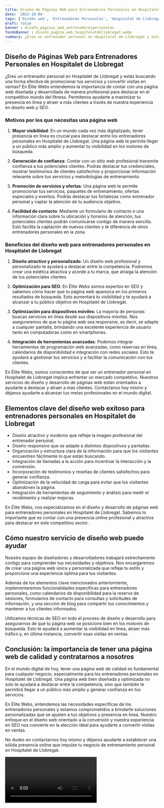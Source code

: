 ```yaml
---
title: Diseño de Páginas Web para Entrenadores Personales en Hospitalet de Llobregat
date: '2023-10-04'
tags: ['Diseño web', 'Entrenadores Personales', 'Hospitalet de Llobregat']
draft: false
banner : diseño_paginas_web_entrenadorespersonales
fondoBanner : diseño_pagina_web_hospitaletdellobregat.webp
summary: ¿Eres un entrenador personal en Hospitalet de Llobregat y estás buscando una forma efectiva de promocionar tus servicios y convertir visitas en ventas? En Élite Webs entendemos la importancia de contar con una página web diseñada y desarrollada de manera profesional para destacar en el competitivo mundo del fitness. Permítenos ayudarte a maximizar tu presencia en línea y atraer a más clientes a través de nuestra experiencia en diseño web y SEO.
---
```


## Diseño de Páginas Web para Entrenadores Personales en Hospitalet de Llobregat

¿Eres un entrenador personal en Hospitalet de Llobregat y estás buscando una forma efectiva de promocionar tus servicios y convertir visitas en ventas? En Élite Webs entendemos la importancia de contar con una página web diseñada y desarrollada de manera profesional para destacar en el competitivo mundo del fitness. Permítenos ayudarte a maximizar tu presencia en línea y atraer a más clientes a través de nuestra experiencia en diseño web y SEO.

### Motivos por los que necesitas una página web

1. **Mayor visibilidad**: En un mundo cada vez más digitalizado, tener presencia en línea es crucial para destacar entre los entrenadores personales en Hospitalet de Llobregat. Una página web te permite llegar a un público más amplio y aumentar tu visibilidad en los motores de búsqueda.

2. **Generación de confianza**: Contar con un sitio web profesional transmite confianza a tus potenciales clientes. Podrás destacar tus credenciales, mostrar testimonios de clientes satisfechos y proporcionar información relevante sobre tus servicios y metodologías de entrenamiento.

3. **Promoción de servicios y ofertas**: Una página web te permite promocionar tus servicios, paquetes de entrenamiento, ofertas especiales y eventos. Podrás destacar tus fortalezas como entrenador personal y captar la atención de tu audiencia objetivo.

4. **Facilidad de contacto**: Mediante un formulario de contacto o una información clara sobre tu ubicación y horarios de atención, tus potenciales clientes podrán comunicarse contigo de manera sencilla. Esto facilita la captación de nuevos clientes y te diferencia de otros entrenadores personales en la zona.

### Beneficios del diseño web para entrenadores personales en Hospitalet de Llobregat

1. **Diseño atractivo y personalizado**: Un diseño web profesional y personalizado te ayudará a destacar entre la competencia. Podremos crear una estética atractiva y acorde a tu marca, que atraiga la atención de tus potenciales clientes.

2. **Optimización para SEO**: En Élite Webs somos expertos en SEO y sabemos cómo hacer que tu página web aparezca en los primeros resultados de búsqueda. Esto aumentará tu visibilidad y te ayudará a alcanzar a tu público objetivo en Hospitalet de Llobregat.

3. **Optimización para dispositivos móviles**: La mayoría de personas buscan servicios en línea desde sus dispositivos móviles. Nos aseguraremos de que tu página web sea responsive, es decir, se adapte a cualquier pantalla, brindando una excelente experiencia de usuario tanto en computadoras como en smartphones.

4. **Integración de herramientas avanzadas**: Podemos integrar herramientas de programación web avanzadas, como reservas en línea, calendarios de disponibilidad e integración con redes sociales. Esto te ayudará a gestionar tus servicios y a facilitar la comunicación con tus clientes.

En Élite Webs, somos conscientes de que ser un entrenador personal en Hospitalet de Llobregat implica enfrentar un mercado competitivo. Nuestros servicios de diseño y desarrollo de páginas web están orientados a ayudarte a destacar y atraer a más clientes. Contáctanos hoy mismo y déjanos ayudarte a alcanzar tus metas profesionales en el mundo digital.

<GifSeo />

<Cta />

## Elementos clave del diseño web exitoso para entrenadores personales en Hospitalet de Llobregat

- Diseño atractivo y moderno que refleje la imagen profesional del entrenador personal.
- Diseño responsivo que se adapte a distintos dispositivos y pantallas.
- Organización y estructura clara de la información para que los visitantes encuentren fácilmente lo que están buscando.
- Integración de llamadas a la acción para incentivar la interacción y la conversión.
- Incorporación de testimonios y reseñas de clientes satisfechos para generar confianza.
- Optimización de la velocidad de carga para evitar que los visitantes abandonen la página.
- Integración de herramientas de seguimiento y análisis para medir el rendimiento y realizar mejoras.

En Élite Webs, nos especializamos en el diseño y desarrollo de páginas web para entrenadores personales en Hospitalet de Llobregat. Sabemos lo importante que es contar con una presencia online profesional y atractiva para destacar en este competitivo sector.

## Cómo nuestro servicio de diseño web puede ayudar

Nuestro equipo de diseñadores y desarrolladores trabajará estrechamente contigo para comprender tus necesidades y objetivos. Nos encargaremos de crear una página web única y personalizada que refleje tu estilo y proporcione una experiencia óptima para tus visitantes.

Además de los elementos clave mencionados anteriormente, implementaremos funcionalidades específicas para entrenadores personales, como calendarios de disponibilidad para la reserva de sesiones, formularios de contacto para consultas y solicitudes de información, y una sección de blog para compartir tus conocimientos y mantener a tus clientes informados.

Utilizamos técnicas de SEO en todo el proceso de diseño y desarrollo para asegurarnos de que tu página web se posicione bien en los motores de búsqueda. Esto te ayudará a aumentar la visibilidad en línea, atraer más tráfico y, en última instancia, convertir esas visitas en ventas.

## Conclusión: la importancia de tener una página web de calidad y contratarnos a nosotros

En el mundo digital de hoy, tener una página web de calidad es fundamental para cualquier negocio, especialmente para los entrenadores personales en Hospitalet de Llobregat. Una página web bien diseñada y optimizada no solo te ayudará a destacar entre la competencia, sino que también te permitirá llegar a un público más amplio y generar confianza en tus servicios.

En Élite Webs, entendemos las necesidades específicas de los entrenadores personales y estamos comprometidos a brindarte soluciones personalizadas que se ajusten a tus objetivos y presencia en línea. Nuestro enfoque en el diseño web orientado a la conversión y nuestra experiencia en SEO nos convierte en la elección ideal para ayudarte a convertir visitas en ventas.

No dudes en contactarnos hoy mismo y déjanos ayudarte a establecer una sólida presencia online que impulse tu negocio de entrenamiento personal en Hospitalet de Llobregat.

<Video />

<CtaBot job='Entrenadores Personales' city='Hospitalet de Llobregat'/>

<Gmaps query='Hospitalet de Llobregat+españa+maps' />